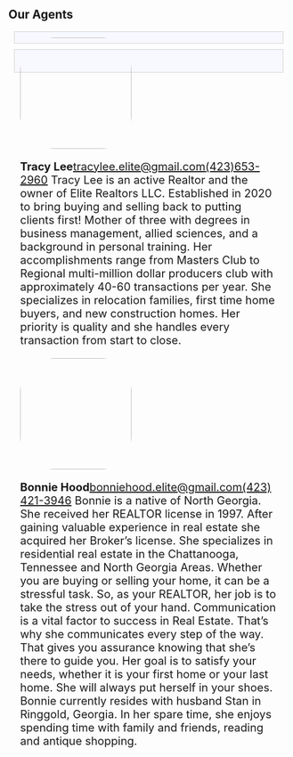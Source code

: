 <Container>

<p className="text-center"><h2>Our Agents</h2></p>

<div style="background: ghostwhite; 
            font-size: 20px; 
            padding: 10px; 
            border: 1px solid lightgray; 
            margin: 10px;">
<img src="https://raw.githubusercontent.com/charles-hood/elite-realtors-llc/master/content/images/tracylee.jpg" style="float:left;padding:0 10px 0 0; border-radius: 30%;" width="200px"/><p style="float:right;">
<strong>Tracy Lee</strong><a href="mailto:tracylee.elite@gmail.com">tracylee.elite@gmail.com</a><a href="tel:4236532960">(423)653-2960</a>
Tracy Lee is an active Realtor and the owner of Elite Realtors LLC. Established in 2020 to bring buying and selling back to putting clients first! 
Mother of three with degrees in business management, allied sciences, and a background in personal training.
Her accomplishments range from Masters Club to Regional multi-million dollar producers club with approximately 40-60 transactions per year. She specializes in relocation families, first time home buyers, and new construction homes. Her priority is quality and she handles every transaction from start to close.
</p>
</div>
	
<div style="background: ghostwhite; 
            font-size: 20px; 
            padding: 10px; 
            border: 1px solid lightgray; 
            margin: 10px;">
<img src="https://raw.githubusercontent.com/charles-hood/elite-realtors-llc/master/content/images/bonniehood.jpg" style="float:left;padding:0 10px 0 0; border-radius: 30%;" width="200px"/><p align="right"><p style="float:right;">
<strong>Bonnie Hood</strong><a href="mailto:bonniehood.elite@gmail.com">bonniehood.elite@gmail.com</a><a href="tel:4234213946">(423) 421-3946</a>
Bonnie is a native of North Georgia.  She received her REALTOR license in 1997.  After gaining valuable experience in real estate she acquired her Broker’s license.  She specializes in residential real estate in the Chattanooga, Tennessee and North Georgia Areas.  Whether you are buying or selling your home, it can be a stressful task.  So, as your REALTOR, her job is to take the stress out of your hand.   Communication is a vital factor to success in Real Estate.  That’s why she communicates every step of the way.  That gives you assurance knowing that she’s there to guide you.  Her goal is to satisfy your needs, whether it is your first home or your last home.   She will always put herself in your shoes. 
Bonnie currently resides with husband Stan in Ringgold, Georgia.  In her spare time, she enjoys spending time with family and friends, reading and antique shopping.  
</p>
</div>

</Container>
